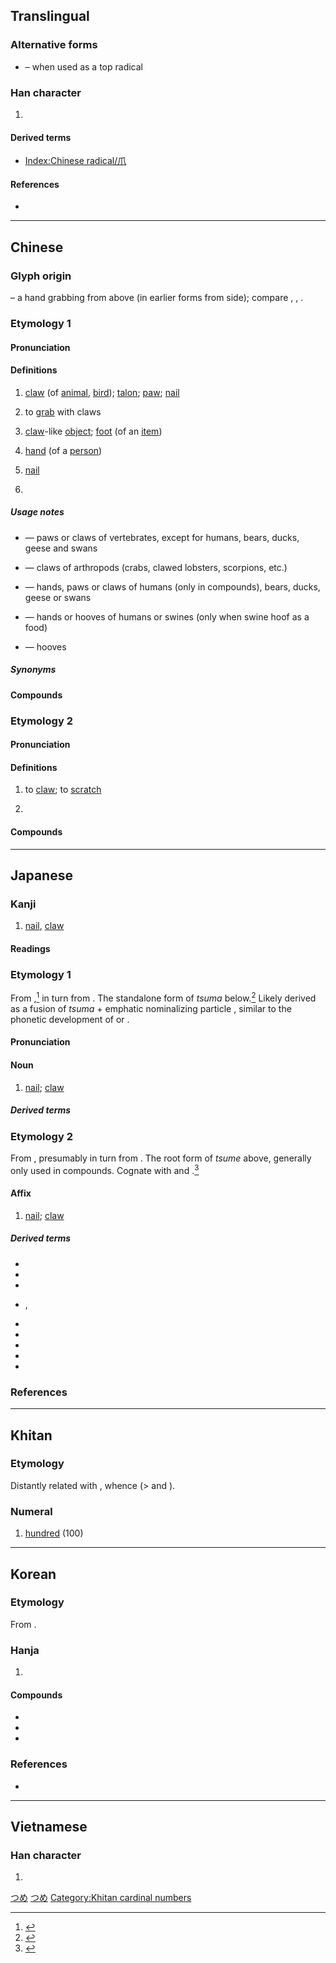 {{also|爫|瓜|手|寸}}
{{character info}}
{{character info|⺥}}
==Translingual==
{{stroke order|type=animate}}

===Alternative forms===
* {{l|mul|爫}} – when used as a top radical

===Han character===
{{Han char|rn=87|rad=爪|as=00|sn=4|four=72230|canj=HLO|ids=⿸𠂆⿰丨乀}}

# {{mul-kangxi radical-def}}

====Derived terms====
* [[Index:Chinese radical/爪]]

====References====
* {{Han ref|kx=0688.260|dkj=19653|dj=1101.120|hdz=32030.010|uh=722A|ud=29226|bh=A4F6|bd=42230}}

----

==Chinese==

===Glyph origin===
{{Han etym}}
{{liushu|p}} – a hand grabbing from above (in earlier forms from side); compare {{zh-l|*手}}, {{zh-l|*寸}}, {{zh-l|*九}}.

===Etymology 1===
{{zh-forms|alt=㕚-ancient}}

====Pronunciation====
{{zh-pron
|m=zhuǎ,zhǎo,er=y,1nb=vernacular,2nb=literary
|m_note=zhuǎ - “claw; claw-like object”
|m-s=zao3
|c=zaau2
|h=pfs=cháu
|j=zua2
|mn=ml:cháu/qz,xm,zz:chiáu/qz:liáu/tp,xm:niáu/kh,zz:jiáu
|mn_note=cháu - literary; chiáu/liáu/niáu/jiáu - vernacular
|mn-t=riao2/riou2
|mn-t_note=riao2 - Shantou; riou2 - Chaozhou
|w=2tsau
|mc=y
|oc=y
|cat=n,pn
}}

====Definitions====
{{zh-hanzi}}

# [[claw]] (of [[animal]], [[bird]]); [[talon]]; [[paw]]; [[nail]]
# {{lb|zh|Hakka}} to [[grab]] with claws
# [[claw]]-like [[object]]; [[foot]] (of an [[item]])
# {{lb|zh|derogatory|or|humorous}} [[hand]] (of a [[person]])
# {{lb|zh|Quanzhou|&|Xiamen|_|Hokkien}} [[nail]] {{gloss|of a person}}
# {{surname|zh}}

=====Usage notes=====
* {{zh-l|爪}} ― paws or claws of vertebrates, except for humans, bears, ducks, geese and swans
* {{zh-l|鉗}} ― claws of arthropods (crabs, clawed lobsters, scorpions, etc.)
* {{zh-l|掌}} ― hands, paws or claws of humans (only in compounds), bears, ducks, geese or swans
* {{zh-l|手}} ― hands or hooves of humans or swines (only when swine hoof as a food)
* {{zh-l|蹄}} ― hooves

=====Synonyms=====
{{zh-dial|爪子}}

====Compounds====
{{zh-der|爪甲|爪枯|爪哇|爪牙|爪印|鳳爪|雞爪|爪子|爪兒|爪尖兒|八爪魚|冰爪|心膂爪牙|張牙舞爪|展爪|一鱗一爪|一鱗半爪|爪哇島|爪尋|爪牙官|片鱗半爪|手爪|爪角|爪哇族|爪甲點金|祿山之爪|爪牙吏|爪士|爪袖|爪牙之將|爪哇人|爪蹄類|爪老|狗爪子|犬牙鷹爪|牙爪|爪痕|爪牙之士|爪哇國|熱爪哇|握拳透爪|探爪兒|東鱗西爪|鷹爪|虎爪拳|舞爪張牙|虎爪豆|龍爪槐|雞爪釘|龍爪書|能牙利爪|鱗爪|魔爪|鷹爪毛兒|鷹爪功|鵰心雁爪|鴻爪|鳥爪|鱉爪|龍爪|飛鴻雪爪|雪泥鴻爪|通眉長爪|鋸牙鉤爪|鉤爪鋸牙|繫爪|鉤爪|爪字頭}}

===Etymology 2===
{{zh-forms|alt=抓}}

====Pronunciation====
{{zh-pron
|mn=tp,xm:niàu/qz:liàu/kh,zz:jiàu
|cat=v
}}

====Definitions====
{{zh-hanzi}}

# {{lb|zh|Min Nan}} to [[claw]]; to [[scratch]] {{gloss|with one's claw or nail}}
# {{lb|zh|Quanzhou|&|Xiamen|_|Hokkien}} {{zh-classifier|[[claw]] or [[scratch]] [[mark]]}}

====Compounds====
{{zh-der|爪目|爪解|爪鼻|爪耙仔}}

----

==Japanese==

===Kanji===
{{ja-kanji|grade=|rs=爪00}}

# [[nail]], [[claw]]

====Readings====
{{ja-readings
|goon=しょう<せう
|kanon=そう<さう
|kun=つめ-, つま-
}}

===Etymology 1===
{{wikipedia|lang=ja}}
{{ja-kanjitab|yomi=k|つめ}}

From {{inh|ja|ojp|sort=つめ|-}},<ref name="KDJ">{{R:Kokugo Dai Jiten}}</ref> in turn from {{inh|ja|jpx-pro|sort=つめ|*tumay}}.  The standalone form of ''tsuma'' below.<ref name="KDJ">{{R:Kokugo Dai Jiten}}</ref>  Likely derived as a fusion of ''tsuma'' + emphatic nominalizing particle {{ja-r|い}}, similar to the phonetic development of {{m|ja|目|tr=me|pos=from ''ma'' + ''i''}} or {{m|ja|神|tr=kami|pos=from ''kamu'' + ''i''}}.  

====Pronunciation====
{{ja-pron|yomi=k|つめ|acc=0|acc_ref=DJR}}

====Noun====
{{ja-noun|つめ}}

# [[nail]]; [[claw]]

=====Derived terms=====
{{der3|ja
| {{ja-r|鷹の爪|たか の つめ}}
}}

===Etymology 2===
{{ja-kanjitab|yomi=k|つま}}

From {{inh|ja|ojp|sort=つま|-}}, presumably in turn from {{inh|ja|jpx-pro|sort=つま|*tuma}}.  The root form of ''tsume'' above, generally only used in compounds.  Cognate with {{m|ja|端|tr=tsuma||[[edge]], [[side]] of something}} and {{m|ja|妻|tr=tsuma||[[wife]]|pos=original sense of “[[spouse]]”}}.<ref name="KDJ">{{R:Kokugo Dai Jiten}}</ref>

====Affix====
{{ja-pos|affix|つま}}

# {{lb|ja|only in compounds}} [[nail]]; [[claw]]

=====Derived terms=====
{{der-top}}
* {{ja-r|爪%音|つま%おと|the sound of a [[stringed instrument]] when [[pluck]]ed with a [[pick]] or [[plectrum]]; the [[sound]] of a [[horse]]'s [[hoofbeat]]}}
* {{ja-r|爪%弾く|つま%びく|to [[pluck]] with one's [[fingernail]], such as a [[stringed instrument]]}}
* {{ja-r|爪%折る|つま%おる|to [[pick]] or [[break]] something off with one's [[fingernail]]s}}
* {{ja-r|爪%隠|つま%かくし|rom=-}}, {{ja-r|爪%隠し|つま%かくし|[[hiding]] one's [[claw]]s; a kind of ''[[zōri]]'' [[grass]] [[sandal]], where the front end extends and folds over the tops of the [[toe]]s}}
* {{ja-r|爪%先|つま%さき|[[tiptoe]]}}
* {{ja-r|摘まむ|つまむ|to [[pinch]]; to [[pick at]]; to [[pick up|pick]] something [[pick up|up]] with the [[tip]]s of one's [[finger]]s}}
* {{ja-r|摘む|つむ|to [[pick up|pick]] something [[pick up|up]] with the [[tip]]s of one's [[finger]]s; to [[snip]] the [[tip]] off of something}}
* {{ja-r|躓く|つまずく|to [[stumble]]}}
* {{ja-r|爪%楊%枝|つま% よう%じ|a small [[toothpick]]}}
{{der-bottom}}

===References===
<references />

[[Category:Japanese basic words|つめ]]
[[Category:ja:Anatomy|つめ]]

----

==Khitan==

===Etymology===
Distantly related with {{cog|xgn-pro|*jaxun||hundred}}, whence {{cog|cmg|ᠵᠠᠭᠤᠨ}} (> {{cog|mn|зуу}} and {{cog|dta|jau}}).

===Numeral===
{{head|zkt|numeral|tr=jau}}

# [[hundred]] (100)

[[Category:Khitan cardinal numbers]]

----

==Korean==

===Etymology===
From {{der|ko|ltc|-}} {{ltc-l|爪}}. {{hanja-hunmong|조〮|cwo|身體#상26A}}

===Hanja===
{{ko-hanja-search}}
{{ko-hanja|손톱|조}}

# {{hanja form of|조|[[nail]]; [[claw]]}}

====Compounds====
{{der-top3|Compounds}}
* {{ko-l|가조|假爪}}
* {{ko-l|유조류|有爪類}}
* {{ko-l|유조동물|有爪動物}}
{{der-bottom}}

===References===
* {{R:hanjadoc|6979}}

----

==Vietnamese==

===Han character===
{{vi-hantu|[[trảo]], [[trẩu]], [[vuốt]], [[trảu]]|rs=爪00}}

# {{rfdef|vi|sort=爪00}}

[[Category:CJKV radicals| ]]